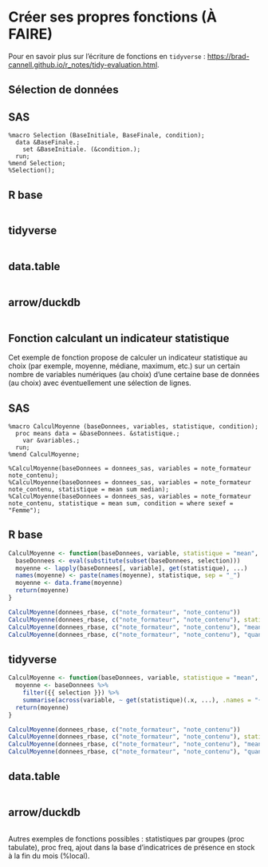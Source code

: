 # Créer ses propres fonctions (À FAIRE)

Pour en savoir plus sur l'écriture de fonctions en `tidyverse` :
<https://brad-cannell.github.io/r_notes/tidy-evaluation.html>.

## Sélection de données
::: {.panel-tabset group="language"}

## SAS {.unnumbered .unlisted}
``` sas
%macro Selection (BaseInitiale, BaseFinale, condition);
  data &BaseFinale.;
    set &BaseInitiale. (&condition.);
  run;
%mend Selection;
%Selection();
```

## R base {.unnumbered .unlisted}
```r

```

## tidyverse {.unnumbered .unlisted}

```r

```

## data.table {.unnumbered .unlisted}
```r

```

## arrow/duckdb {.unnumbered .unlisted}
```r

```

:::

## Fonction calculant un indicateur statistique
::: {.panel-tabset group="language"}

Cet exemple de fonction propose de calculer un indicateur statistique au choix (par exemple, moyenne, médiane, maximum, etc.) sur un certain nombre de variables numériques (au choix) d'une certaine base de données (au choix) avec éventuellement une sélection de lignes.

## SAS {.unnumbered .unlisted}
``` sas
%macro CalculMoyenne (baseDonnees, variables, statistique, condition);
  proc means data = &baseDonnees. &statistique.;
    var &variables.;
  run;
%mend CalculMoyenne;

%CalculMoyenne(baseDonnees = donnees_sas, variables = note_formateur note_contenu);
%CalculMoyenne(baseDonnees = donnees_sas, variables = note_formateur note_contenu, statistique = mean sum median);
%CalculMoyenne(baseDonnees = donnees_sas, variables = note_formateur note_contenu, statistique = mean sum, condition = where sexef = "Femme");
```

## R base {.unnumbered .unlisted}
```r
CalculMoyenne <- function(baseDonnees, variable, statistique = "mean", ..., selection = TRUE) {
  baseDonnees <- eval(substitute(subset(baseDonnees, selection)))
  moyenne <- lapply(baseDonnees[, variable], get(statistique), ...)
  names(moyenne) <- paste(names(moyenne), statistique, sep = "_")
  moyenne <- data.frame(moyenne)
  return(moyenne)
}

CalculMoyenne(donnees_rbase, c("note_formateur", "note_contenu"))
CalculMoyenne(donnees_rbase, c("note_formateur", "note_contenu"), statistique = "median", na.rm = TRUE)
CalculMoyenne(donnees_rbase, c("note_formateur", "note_contenu"), "mean", na.rm = TRUE, selection = sexef == "Femme")
CalculMoyenne(donnees_rbase, c("note_formateur", "note_contenu"), "quantile", na.rm = TRUE, probs = seq(0, 1, 0.1), selection = sexef == "Femme")
```

## tidyverse {.unnumbered .unlisted}

```r
CalculMoyenne <- function(baseDonnees, variable, statistique = "mean", ..., selection = TRUE) {
  moyenne <- baseDonnees %>% 
    filter({{ selection }}) %>% 
    summarise(across(variable, ~ get(statistique)(.x, ...), .names = "{.col}_{ {{ statistique }} }"))
  return(moyenne)
}

CalculMoyenne(donnees_rbase, c("note_formateur", "note_contenu"))
CalculMoyenne(donnees_rbase, c("note_formateur", "note_contenu"), statistique = "median", na.rm = TRUE)
CalculMoyenne(donnees_rbase, c("note_formateur", "note_contenu"), "mean", na.rm = TRUE, selection = sexef == "Femme")
CalculMoyenne(donnees_rbase, c("note_formateur", "note_contenu"), "quantile", na.rm = TRUE, probs = seq(0, 1, 0.1), selection = sexef == "Femme")
```

## data.table {.unnumbered .unlisted}
```r

```

## arrow/duckdb {.unnumbered .unlisted}
```r

```

:::

Autres exemples de fonctions possibles : statistiques par groupes (proc tabulate), proc freq, ajout dans la base d'indicatrices de présence en stock à la fin du mois (%local).